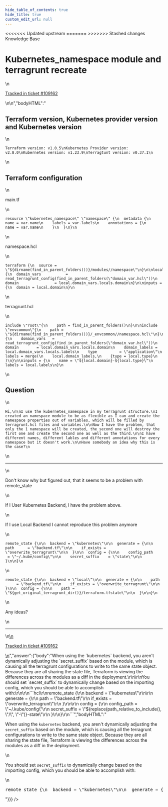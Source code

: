```yaml
---
hide_table_of_contents: true
hide_title: true
custom_edit_url: null
---
```



<head>
<<<<<<< Updated upstream
  <link rel="canonical" href="https://github.com/tnn-tnn-tnn-tnn-tnn-gruntwork-io/knowledge-base/discussions/542" />
=======
  <link rel="canonical" href="https://github.com/tnn-gruntwork-io/knowledge-base/discussions/542" />
>>>>>>> Stashed changes
</head>

<CenterLayout>
<span className="searchCategory">Knowledge Base</span>
<h1>Kubernetes_namespace module and terragrunt recreate</h1>
<GitHub discussion={{"id":"D_kwDOF8slf84AQhAx","number":542,"author":{"login":"Eweol"},"title":"Kubernetes_namespace module and terragrunt recreate","body":"\n## Terraform version, Kubernetes provider version and Kubernetes version\r\n```\r\nTerraform version: v1.0.5\r\nKubernetes Provider version: v2.8.0\r\nKubernetes version: v1.23.9\r\nTerragtunt version: v0.37.1\r\n```\r\n## Terraform configuration\r\nmain.tf\r\n```\r\nresource \"kubernetes_namespace\" \"namespace\" {\r\n  metadata {\r\n    name = var.name\r\n    labels = var.labels\r\n    annotations = {\r\n      name = var.name\r\n    }\r\n  }\r\n}\r\n```\r\nnamespace.hcl\r\n```\r\nterraform {\r\n  source = \"${dirname(find_in_parent_folders())}/modules//namespace\"\r\n}\r\n\r\nlocals {\r\n  domain_vars           = read_terragrunt_config(find_in_parent_folders(\"domain_var.hcl\"))\r\n  domain                = local.domain_vars.locals.domain\r\n}\r\n\r\ninputs = {\r\n  domain = local.domain\r\n}\r\n```\r\nterragrunt.hcl\r\n```\r\ninclude \"root\"{\r\n    path = find_in_parent_folders()\r\n}\r\n\r\ninclude \"envcommon\"{\r\n    path = \"${dirname(find_in_parent_folders())}/_envcommon//namespace.hcl\"\r\n}\r\n\r\nlocals {\r\n    domain_vars   = read_terragrunt_config(find_in_parent_folders(\"domain_var.hcl\"))\r\n    domain        = local.domain_vars.locals.domain\r\n    domain_labels = local.domain_vars.locals.labels\r\n    type          = \"application\"\r\n    labels = merge(\r\n    local.domain_labels,\r\n    {type = local.type}\r\n  )\r\n}\r\n\r\ninputs = {\r\n    name = \"${local.domain}-${local.type}\"\r\n    labels = local.labels\r\n}\r\n```\r\n\r\n## Question\r\n```\r\nHi,\r\n\r\nI use the kubernetes_namespace in my terragrunt structure.\r\nI created an namespace module to be as flexible as I can and create the namespace properties out of variables, which will be filled by terragrunt.hcl files and variables.\r\n\r\nNow I have the problem, that only the 1 namespace will be created, the second one will destroy the first one and create the second one as well as the third.\r\n\r\nI have different names, different lables and different annotations for every namespace but it doesn't work.\r\n\r\nHave somebody an idea why this is the case?\r\n```\r\n-----------------------------------------------------------------------------------------------------------------------------------------------\r\n\r\nDon't know why but figured out, that it seems to be a problem with remote_state\r\n\r\nIf I User Kubernetes Backend, I have the problem above.\r\n\r\nIf I use Local Backend I cannot reproduce this problem anymore\r\n\r\n```\r\nremote_state {\r\n\r\n  backend = \"kubernetes\"\r\n\r\n  generate = {\r\n\r\n    path      = \"backend.tf\"\r\n\r\n    if_exists = \"overwrite_terragrunt\"\r\n\r\n  }\r\n\r\n  config = {\r\n\r\n    config_path      = \"~/.kube/config\"\r\n\r\n    secret_suffix    = \"state\"\r\n\r\n  }\r\n\r\n}\r\n```\r\n```\r\nremote_state {\r\n\r\n  backend = \"local\"\r\n\r\n  generate = {\r\n\r\n    path      = \"backend.tf\"\r\n\r\n    if_exists = \"overwrite_terragrunt\"\r\n\r\n  }\r\n\r\n  config = {\r\n\r\n    path = \"${get_original_terragrunt_dir()}/terraform.tfstate\"\r\n\r\n  }\r\n\r\n}\r\n```\r\n\r\nAny ideas?\n\n---\n\n<ins datetime=\"2022-08-24T09:10:26Z\">\n  <p><a href=\"https://support.gruntwork.io/hc/requests/109162\">Tracked in ticket #109162</a></p>\n</ins>\n","bodyHTML":"<h2 dir=\"auto\">Terraform version, Kubernetes provider version and Kubernetes version</h2>\n<div class=\"snippet-clipboard-content notranslate position-relative overflow-auto\" data-snippet-clipboard-copy-content=\"Terraform version: v1.0.5\nKubernetes Provider version: v2.8.0\nKubernetes version: v1.23.9\nTerragtunt version: v0.37.1\"><pre class=\"notranslate\"><code class=\"notranslate\">Terraform version: v1.0.5\nKubernetes Provider version: v2.8.0\nKubernetes version: v1.23.9\nTerragtunt version: v0.37.1\n</code></pre></div>\n<h2 dir=\"auto\">Terraform configuration</h2>\n<p dir=\"auto\">main.tf</p>\n<div class=\"snippet-clipboard-content notranslate position-relative overflow-auto\" data-snippet-clipboard-copy-content=\"resource &quot;kubernetes_namespace&quot; &quot;namespace&quot; {\n  metadata {\n    name = var.name\n    labels = var.labels\n    annotations = {\n      name = var.name\n    }\n  }\n}\"><pre class=\"notranslate\"><code class=\"notranslate\">resource \"kubernetes_namespace\" \"namespace\" {\n  metadata {\n    name = var.name\n    labels = var.labels\n    annotations = {\n      name = var.name\n    }\n  }\n}\n</code></pre></div>\n<p dir=\"auto\">namespace.hcl</p>\n<div class=\"snippet-clipboard-content notranslate position-relative overflow-auto\" data-snippet-clipboard-copy-content=\"terraform {\n  source = &quot;${dirname(find_in_parent_folders())}/modules//namespace&quot;\n}\n\nlocals {\n  domain_vars           = read_terragrunt_config(find_in_parent_folders(&quot;domain_var.hcl&quot;))\n  domain                = local.domain_vars.locals.domain\n}\n\ninputs = {\n  domain = local.domain\n}\"><pre class=\"notranslate\"><code class=\"notranslate\">terraform {\n  source = \"${dirname(find_in_parent_folders())}/modules//namespace\"\n}\n\nlocals {\n  domain_vars           = read_terragrunt_config(find_in_parent_folders(\"domain_var.hcl\"))\n  domain                = local.domain_vars.locals.domain\n}\n\ninputs = {\n  domain = local.domain\n}\n</code></pre></div>\n<p dir=\"auto\">terragrunt.hcl</p>\n<div class=\"snippet-clipboard-content notranslate position-relative overflow-auto\" data-snippet-clipboard-copy-content=\"include &quot;root&quot;{\n    path = find_in_parent_folders()\n}\n\ninclude &quot;envcommon&quot;{\n    path = &quot;${dirname(find_in_parent_folders())}/_envcommon//namespace.hcl&quot;\n}\n\nlocals {\n    domain_vars   = read_terragrunt_config(find_in_parent_folders(&quot;domain_var.hcl&quot;))\n    domain        = local.domain_vars.locals.domain\n    domain_labels = local.domain_vars.locals.labels\n    type          = &quot;application&quot;\n    labels = merge(\n    local.domain_labels,\n    {type = local.type}\n  )\n}\n\ninputs = {\n    name = &quot;${local.domain}-${local.type}&quot;\n    labels = local.labels\n}\"><pre class=\"notranslate\"><code class=\"notranslate\">include \"root\"{\n    path = find_in_parent_folders()\n}\n\ninclude \"envcommon\"{\n    path = \"${dirname(find_in_parent_folders())}/_envcommon//namespace.hcl\"\n}\n\nlocals {\n    domain_vars   = read_terragrunt_config(find_in_parent_folders(\"domain_var.hcl\"))\n    domain        = local.domain_vars.locals.domain\n    domain_labels = local.domain_vars.locals.labels\n    type          = \"application\"\n    labels = merge(\n    local.domain_labels,\n    {type = local.type}\n  )\n}\n\ninputs = {\n    name = \"${local.domain}-${local.type}\"\n    labels = local.labels\n}\n</code></pre></div>\n<h2 dir=\"auto\">Question</h2>\n<div class=\"snippet-clipboard-content notranslate position-relative overflow-auto\" data-snippet-clipboard-copy-content=\"Hi,\n\nI use the kubernetes_namespace in my terragrunt structure.\nI created an namespace module to be as flexible as I can and create the namespace properties out of variables, which will be filled by terragrunt.hcl files and variables.\n\nNow I have the problem, that only the 1 namespace will be created, the second one will destroy the first one and create the second one as well as the third.\n\nI have different names, different lables and different annotations for every namespace but it doesn't work.\n\nHave somebody an idea why this is the case?\"><pre class=\"notranslate\"><code class=\"notranslate\">Hi,\n\nI use the kubernetes_namespace in my terragrunt structure.\nI created an namespace module to be as flexible as I can and create the namespace properties out of variables, which will be filled by terragrunt.hcl files and variables.\n\nNow I have the problem, that only the 1 namespace will be created, the second one will destroy the first one and create the second one as well as the third.\n\nI have different names, different lables and different annotations for every namespace but it doesn't work.\n\nHave somebody an idea why this is the case?\n</code></pre></div>\n<hr>\n<p dir=\"auto\">Don't know why but figured out, that it seems to be a problem with remote_state</p>\n<p dir=\"auto\">If I User Kubernetes Backend, I have the problem above.</p>\n<p dir=\"auto\">If I use Local Backend I cannot reproduce this problem anymore</p>\n<div class=\"snippet-clipboard-content notranslate position-relative overflow-auto\" data-snippet-clipboard-copy-content=\"remote_state {\n\n  backend = &quot;kubernetes&quot;\n\n  generate = {\n\n    path      = &quot;backend.tf&quot;\n\n    if_exists = &quot;overwrite_terragrunt&quot;\n\n  }\n\n  config = {\n\n    config_path      = &quot;~/.kube/config&quot;\n\n    secret_suffix    = &quot;state&quot;\n\n  }\n\n}\"><pre class=\"notranslate\"><code class=\"notranslate\">remote_state {\n\n  backend = \"kubernetes\"\n\n  generate = {\n\n    path      = \"backend.tf\"\n\n    if_exists = \"overwrite_terragrunt\"\n\n  }\n\n  config = {\n\n    config_path      = \"~/.kube/config\"\n\n    secret_suffix    = \"state\"\n\n  }\n\n}\n</code></pre></div>\n<div class=\"snippet-clipboard-content notranslate position-relative overflow-auto\" data-snippet-clipboard-copy-content=\"remote_state {\n\n  backend = &quot;local&quot;\n\n  generate = {\n\n    path      = &quot;backend.tf&quot;\n\n    if_exists = &quot;overwrite_terragrunt&quot;\n\n  }\n\n  config = {\n\n    path = &quot;${get_original_terragrunt_dir()}/terraform.tfstate&quot;\n\n  }\n\n}\"><pre class=\"notranslate\"><code class=\"notranslate\">remote_state {\n\n  backend = \"local\"\n\n  generate = {\n\n    path      = \"backend.tf\"\n\n    if_exists = \"overwrite_terragrunt\"\n\n  }\n\n  config = {\n\n    path = \"${get_original_terragrunt_dir()}/terraform.tfstate\"\n\n  }\n\n}\n</code></pre></div>\n<p dir=\"auto\">Any ideas?</p>\n<hr>\n<ins datetime=\"2022-08-24T09:10:26Z\">\n  <p dir=\"auto\"><a href=\"https://support.gruntwork.io/hc/requests/109162\" rel=\"nofollow\">Tracked in ticket #109162</a></p>\n</ins>","answer":{"body":"When using the `kubernetes` backend, you aren't dynamically adjusting the `secret_suffix` based on the module, which is causing all the terragrunt configurations to write to the same state object. Because they are all sharing the state file, Terraform is viewing the differences across the modules as a diff in the deployment.\r\n\r\nYou should set `secret_suffix` to dynamically change based on the importing config, which you should be able to accomplish with:\r\n\r\n```hcl\r\nremote_state {\r\n  backend = \"kubernetes\"\r\n\r\n  generate = {\r\n    path      = \"backend.tf\"\r\n    if_exists = \"overwrite_terragrunt\"\r\n  }\r\n\r\n  config = {\r\n    config_path      = \"~/.kube/config\"\r\n    secret_suffix    = \"${replace(path_relative_to_include(), \"/\", \"-\")}-state\"\r\n  }\r\n}\r\n```","bodyHTML":"<p dir=\"auto\">When using the <code class=\"notranslate\">kubernetes</code> backend, you aren't dynamically adjusting the <code class=\"notranslate\">secret_suffix</code> based on the module, which is causing all the terragrunt configurations to write to the same state object. Because they are all sharing the state file, Terraform is viewing the differences across the modules as a diff in the deployment.</p>\n<p dir=\"auto\">You should set <code class=\"notranslate\">secret_suffix</code> to dynamically change based on the importing config, which you should be able to accomplish with:</p>\n<div class=\"highlight highlight-source-terraform notranslate position-relative overflow-auto\" dir=\"auto\" data-snippet-clipboard-copy-content=\"remote_state {\n  backend = &quot;kubernetes&quot;\n\n  generate = {\n    path      = &quot;backend.tf&quot;\n    if_exists = &quot;overwrite_terragrunt&quot;\n  }\n\n  config = {\n    config_path      = &quot;~/.kube/config&quot;\n    secret_suffix    = &quot;${replace(path_relative_to_include(), &quot;/&quot;, &quot;-&quot;)}-state&quot;\n  }\n}\"><pre class=\"notranslate\"><span class=\"pl-en\">remote_state</span> {\n  backend <span class=\"pl-k\">=</span> <span class=\"pl-s\"><span class=\"pl-pds\">\"</span>kubernetes<span class=\"pl-pds\">\"</span></span>\n\n  generate <span class=\"pl-k\">=</span> {\n    path      <span class=\"pl-k\">=</span> <span class=\"pl-s\"><span class=\"pl-pds\">\"</span>backend.tf<span class=\"pl-pds\">\"</span></span>\n    if_exists <span class=\"pl-k\">=</span> <span class=\"pl-s\"><span class=\"pl-pds\">\"</span>overwrite_terragrunt<span class=\"pl-pds\">\"</span></span>\n  }\n\n  config <span class=\"pl-k\">=</span> {\n    config_path      <span class=\"pl-k\">=</span> <span class=\"pl-s\"><span class=\"pl-pds\">\"</span>~/.kube/config<span class=\"pl-pds\">\"</span></span>\n    secret_suffix    <span class=\"pl-k\">=</span> <span class=\"pl-s\"><span class=\"pl-pds\">\"</span><span class=\"pl-k\">${</span><span class=\"pl-c1\">replace</span>(<span class=\"pl-v\">path_relative_to_include</span>(), <span class=\"pl-s\"><span class=\"pl-pds\">\"</span>/<span class=\"pl-pds\">\"</span></span>, <span class=\"pl-s\"><span class=\"pl-pds\">\"</span>-<span class=\"pl-pds\">\"</span></span>)<span class=\"pl-k\">}</span>-state<span class=\"pl-pds\">\"</span></span>\n  }\n}</pre></div>"}}} />

</CenterLayout>
  

<!-- ##DOCS-SOURCER-START
{
  "sourcePlugin": "github-discussions",
  "hash": "43d66f2354921f22b0e166a80da7d1db"
}
##DOCS-SOURCER-END -->
